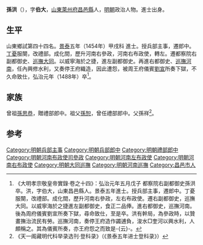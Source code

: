 {{明清人物信息框
| 姓名 = 孫洪
| 原名 =
| 圖片名稱 = 
| 圖片大小 = 220px
| 圖片說明 = 
| 最高職務 = 巡撫河南都察院右都御史
| 國家 = 大明
| 爵位 =
| 籍貫 = [[山東|山東]][[萊州府|萊州府]][[昌邑縣|昌邑縣]]軍籍
| 族裔 = 
| 字號 = 字伯大
| 室名 = 
| 諡號 = 
| 出生日期 = 永樂二十二年（1424年）
| 出生地點 = 
| 逝世日期 = 弘治元年（1488年）
| 逝世地點 = 
| 墓葬 =
| 配偶 =
| 親屬 = 
| 出身 = 
*景泰五年甲戌科同進士出身
| 經歷 = 
| 著作 =
}}

'''孫洪'''（{{bd|1424年||1488年||S}}），字'''伯大'''，[[山東|山東]][[萊州府|萊州府]][[昌邑縣|昌邑縣]]人，[[明朝|明朝]]政治人物。進士出身。

==生平==
山東鄉試第四十四名。[[景泰|景泰]]五年（1454年）甲戌科<!---[[會試|會試]]，得[[貢士|貢士]]第三百十一名。[[殿試|殿試]]登[[進士|進士]]第三甲第一百九十四名--->進士。授兵部主事，遷郎中。[[丁憂|丁憂]]服闋，改禮部。成化間，歷升河南右參政，河南右布政使，轉左。遷都察院右副都御史、[[大同巡撫|巡撫大同]]。以威寧海於之捷，進左副都御史。再進右都御史、[[河南巡撫|巡撫河南]]，任內興修水利，又奏停王府織造，因此遭怨，被周王府儀賓[[劉宣|劉宣]]所奏下獄，不久命致仕，弘治元年（1488年）卒<ref>《大明孝宗敬皇帝實錄·卷之十四》：弘治元年五月戊子 都察院右副都御史孫洪卒。洪，字伯大，山東昌邑縣人。景泰五年進士。授兵部主事，遷郎中。丁憂服闋，改禮部。成化間，歷升河南右參政，左右布政使。遷右副都御史，巡撫大同。以威寧海於之捷進左副都御史，食正二品俸。進右都御史，巡撫河南。後為周府儀賓劉宣所奏下獄，尋命致仕，至是卒。洪有幹局，為參政時，以贊畫撫治流民有勞。巡撫河南，奏停王府造作蠲逋負，浚水□奎河以興水利，人頗稱之。其為儀賓所奏，亦王府怨之而致是-{云}-。</ref>。

==家族==
曾祖[[孫思恭|孫思恭]]，贈禮部郎中。祖父[[孫恕|孫恕]]，曾任禮部郎中。父孫祥<ref>《天一阁藏明代科举录选刊·登科录》（《景泰五年进士登科录》）</ref>。

==参考==
{{reflist}}

{{景泰五年甲戌科殿試金榜}}
{{DEFAULTSORT:Sun孫}}

[[Category:明朝兵部主事|Category:明朝兵部主事]]
[[Category:明朝兵部郎中|Category:明朝兵部郎中]]
[[Category:明朝禮部郎中|Category:明朝禮部郎中]]
[[Category:明朝河南布政使司參政|Category:明朝河南布政使司參政]]
[[Category:明朝河南左布政使|Category:明朝河南左布政使]]
[[Category:明朝河南右布政使|Category:明朝河南右布政使]]
[[Category:明朝大同巡撫|Category:明朝大同巡撫]]
[[Category:明朝河南巡撫|Category:明朝河南巡撫]]
[[Category:昌邑市人|Category:昌邑市人]]